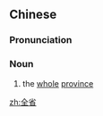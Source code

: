 ==Chinese==
{{zh-forms}}

===Pronunciation===
{{zh-pron
|m=quánshěng
|cat=n
}}

===Noun===
{{zh-noun}}

# the [[whole]] [[province]]

[[zh:全省]]